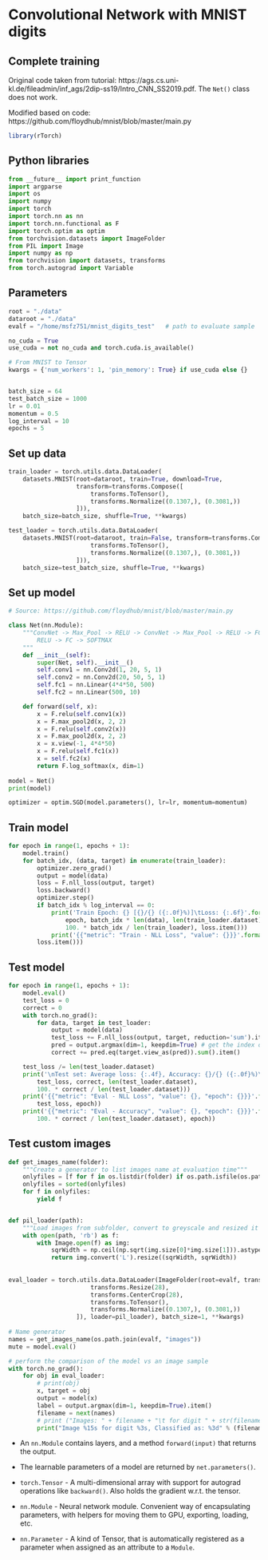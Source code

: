 # Convolutional Network with MNIST digits

## Complete training
Original code taken from tutorial: https://ags.cs.uni-kl.de/fileadmin/inf_ags/2dip-ss19/Intro_CNN_SS2019.pdf. The `Net()` class does not work.

Modified based on code: https://github.com/floydhub/mnist/blob/master/main.py


```r
library(rTorch)
```

## Python libraries

```python
from __future__ import print_function
import argparse
import os
import numpy
import torch
import torch.nn as nn
import torch.nn.functional as F
import torch.optim as optim
from torchvision.datasets import ImageFolder
from PIL import Image
import numpy as np
from torchvision import datasets, transforms
from torch.autograd import Variable
```

## Parameters

```python
root = "./data"
dataroot = "./data"
evalf = "/home/msfz751/mnist_digits_test"   # path to evaluate sample

no_cuda = True
use_cuda = not no_cuda and torch.cuda.is_available()

# From MNIST to Tensor
kwargs = {'num_workers': 1, 'pin_memory': True} if use_cuda else {}


batch_size = 64
test_batch_size = 1000  
lr = 0.01
momentum = 0.5
log_interval = 10
epochs = 5
```


## Set up data

```python
train_loader = torch.utils.data.DataLoader(
    datasets.MNIST(root=dataroot, train=True, download=True,
                   transform=transforms.Compose([
                       transforms.ToTensor(),
                       transforms.Normalize((0.1307,), (0.3081,))
                   ])),
    batch_size=batch_size, shuffle=True, **kwargs)

test_loader = torch.utils.data.DataLoader(
    datasets.MNIST(root=dataroot, train=False, transform=transforms.Compose([
                       transforms.ToTensor(),
                       transforms.Normalize((0.1307,), (0.3081,))
                   ])),
    batch_size=test_batch_size, shuffle=True, **kwargs)
```

## Set up model

```python
# Source: https://github.com/floydhub/mnist/blob/master/main.py

class Net(nn.Module):
    """ConvNet -> Max_Pool -> RELU -> ConvNet -> Max_Pool -> RELU -> FC -> 
        RELU -> FC -> SOFTMAX
    """
    def __init__(self):
        super(Net, self).__init__()
        self.conv1 = nn.Conv2d(1, 20, 5, 1)
        self.conv2 = nn.Conv2d(20, 50, 5, 1)
        self.fc1 = nn.Linear(4*4*50, 500)
        self.fc2 = nn.Linear(500, 10)

    def forward(self, x):
        x = F.relu(self.conv1(x))
        x = F.max_pool2d(x, 2, 2)
        x = F.relu(self.conv2(x))
        x = F.max_pool2d(x, 2, 2)
        x = x.view(-1, 4*4*50)
        x = F.relu(self.fc1(x))
        x = self.fc2(x)
        return F.log_softmax(x, dim=1)
        
model = Net()        
print(model)
```

```python
optimizer = optim.SGD(model.parameters(), lr=lr, momentum=momentum)
```

## Train model

```python
for epoch in range(1, epochs + 1):
    model.train()
    for batch_idx, (data, target) in enumerate(train_loader):
        optimizer.zero_grad()
        output = model(data)
        loss = F.nll_loss(output, target)
        loss.backward()
        optimizer.step()
        if batch_idx % log_interval == 0:
            print('Train Epoch: {} [{}/{} ({:.0f}%)]\tLoss: {:.6f}'.format(
                epoch, batch_idx * len(data), len(train_loader.dataset),
                100. * batch_idx / len(train_loader), loss.item()))
            print('{{"metric": "Train - NLL Loss", "value": {}}}'.format(
        loss.item()))

```

## Test model

```python
for epoch in range(1, epochs + 1):
    model.eval()
    test_loss = 0
    correct = 0
    with torch.no_grad():
        for data, target in test_loader:
            output = model(data)
            test_loss += F.nll_loss(output, target, reduction='sum').item() # sum up batch loss
            pred = output.argmax(dim=1, keepdim=True) # get the index of the max log-probability
            correct += pred.eq(target.view_as(pred)).sum().item()

    test_loss /= len(test_loader.dataset)
    print('\nTest set: Average loss: {:.4f}, Accuracy: {}/{} ({:.0f}%)\n'.format(
        test_loss, correct, len(test_loader.dataset),
        100. * correct / len(test_loader.dataset)))
    print('{{"metric": "Eval - NLL Loss", "value": {}, "epoch": {}}}'.format(
        test_loss, epoch))
    print('{{"metric": "Eval - Accuracy", "value": {}, "epoch": {}}}'.format(
        100. * correct / len(test_loader.dataset), epoch))

```

## Test custom images

```python

def get_images_name(folder):
    """Create a generator to list images name at evaluation time"""
    onlyfiles = [f for f in os.listdir(folder) if os.path.isfile(os.path.join(folder, f))]
    onlyfiles = sorted(onlyfiles)
    for f in onlyfiles:
        yield f


def pil_loader(path):
    """Load images from subfolder, convert to greyscale and resized it as squared"""
    with open(path, 'rb') as f:
        with Image.open(f) as img:
            sqrWidth = np.ceil(np.sqrt(img.size[0]*img.size[1])).astype(int)
            return img.convert('L').resize((sqrWidth, sqrWidth))
            
            
eval_loader = torch.utils.data.DataLoader(ImageFolder(root=evalf, transform=transforms.Compose([
                       transforms.Resize(28),
                       transforms.CenterCrop(28),
                       transforms.ToTensor(),
                       transforms.Normalize((0.1307,), (0.3081,))
                   ]), loader=pil_loader), batch_size=1, **kwargs)    
                   
# Name generator
names = get_images_name(os.path.join(evalf, "images"))
mute = model.eval()     

# perform the comparison of the model vs an image sample
with torch.no_grad():
    for obj in eval_loader:
        # print(obj)
        x, target = obj
        output = model(x)
        label = output.argmax(dim=1, keepdim=True).item()
        filename = next(names)
        # print ("Images: " + filename + "\t for digit " + str(filename[0]) + "\tClassified as: " + str(label))
        print("Image %15s for digit %3s, Classified as: %3d" % (filename, filename[0], label))
```


* An `nn.Module` contains layers, and a method `forward(input)` that returns the output.

* The learnable parameters of a model are returned by `net.parameters()`.

* `torch.Tensor` - A multi-dimensional array with support for autograd
operations like `backward()`. Also holds the gradient w.r.t. the tensor.

* `nn.Module` - Neural network module. Convenient way of encapsulating
parameters, with helpers for moving them to GPU, exporting, loading, etc.

* `nn.Parameter` - A kind of Tensor, that is automatically registered as a
parameter when assigned as an attribute to a `Module`.


